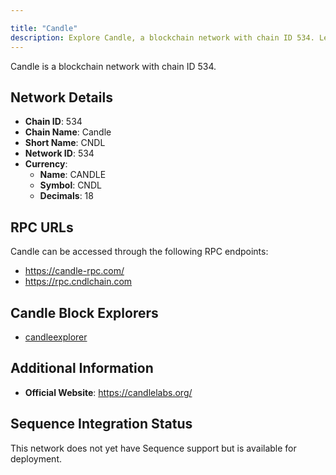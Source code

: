 ```yaml
---

title: "Candle"
description: Explore Candle, a blockchain network with chain ID 534. Learn about its native currency, CANDLE, and how to interact with the network.
---
```




Candle is a blockchain network with chain ID 534.

## Network Details

- **Chain ID**: 534
- **Chain Name**: Candle
- **Short Name**: CNDL
- **Network ID**: 534
- **Currency**: 
  - **Name**: CANDLE
  - **Symbol**: CNDL
  - **Decimals**: 18

## RPC URLs

Candle can be accessed through the following RPC endpoints:

- https://candle-rpc.com/
- https://rpc.cndlchain.com

## Candle Block Explorers

- [candleexplorer](https://candleexplorer.com)

## Additional Information

- **Official Website**: https://candlelabs.org/

## Sequence Integration Status

This network does not yet have Sequence support but is available for deployment.
